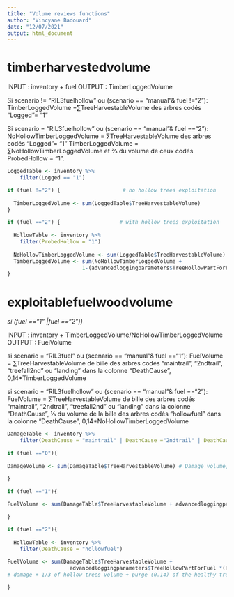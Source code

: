 ```yaml
---
title: "Volume reviews functions"
author: "Vincyane Badouard"
date: "12/07/2021"
output: html_document
---
```


# timberharvestedvolume
INPUT : inventory + fuel
OUTPUT : TimberLoggedVolume

Si scenario != "RIL3fuelhollow"  ou (scenario == "manual"& fuel !="2"): 
TimberLoggedVolume =∑TreeHarvestableVolume  des arbres codés "Logged"= "1"

Si scenario = "RIL3fuelhollow" ou (scenario == "manual"& fuel =="2"): NoHollowTimberLoggedVolume = ∑TreeHarvestableVolume  des arbres codés "Logged"= "1"
TimberLoggedVolume = ∑NoHollowTimberLoggedVolume  et ⅔ du volume de ceux codés ProbedHollow = "1".

```r

LoggedTable <- inventory %>%
    filter(Logged == "1")

if (fuel !="2") {                    # no hollow trees exploitation
  
  TimberLoggedVolume <- sum(LoggedTable$TreeHarvestableVolume)
}

if (fuel =="2") {                   # with hollow trees exploitation
  
  HollowTable <- inventory %>%
    filter(ProbedHollow = "1")
  
  NoHollowTimberLoggedVolume <- sum(LoggedTable$TreeHarvestableVolume)
  TimberLoggedVolume <- sum(NoHollowTimberLoggedVolume +
                        1-(advancedloggingparameters$TreeHollowPartForFuel)*(HollowTable$TreeHarvestableVolume))
}

```


# exploitablefuelwoodvolume
*si (fuel =="1" |fuel =="2"))*

INPUT : inventory + TimberLoggedVolume/NoHollowTimberLoggedVolume
OUTPUT : FuelVolume

si scenario = "RIL3fuel" ou (scenario == "manual"& fuel =="1"):
FuelVolume = ∑TreeHarvestableVolume  de bille des arbres codés "maintrail", "2ndtrail", "treefall2nd" ou "landing" dans la colonne "DeathCause",  0,14*TimberLoggedVolume 

si scenario = "RIL3fuelhollow" ou (scenario == "manual"& fuel =="2"):
FuelVolume = ∑TreeHarvestableVolume  de bille des arbres codés "maintrail", "2ndtrail", "treefall2nd" ou "landing" dans la colonne "DeathCause", ⅓ du volume de la bille des arbres codés "hollowfuel" dans la colonne "DeathCause",  0,14*NoHollowTimberLoggedVolume  

```r

DamageTable <- inventory %>%
    filter(DeathCause = "maintrail" | DeathCause ="2ndtrail" | DeathCause = "treefall2nd" | DeathCause = "landing")

if (fuel =="0"){
  
DamageVolume <- sum(DamageTable$TreeHarvestableVolume) # Damage volume, non used for fuel in this scenario

}

if (fuel =="1"){
  
FuelVolume <- sum(DamageTable$TreeHarvestableVolume + advancedloggingparameters$Purge*TimberLoggedVolume) # Damage and purge (0.14)

}

if (fuel =="2"){
  
  HollowTable <- inventory %>%
    filter(DeathCause = "hollowfuel")
           
FuelVolume <- sum(DamageTable$TreeHarvestableVolume + 
                    advancedloggingparameters$TreeHollowPartForFuel *(HollowTable$TreeHarvestableVolume) + advancedloggingparameters$Purge*NoHollowTimberLoggedVolume)
# damage + 1/3 of hollow trees volume + purge (0.14) of the healthy trees

}
```












